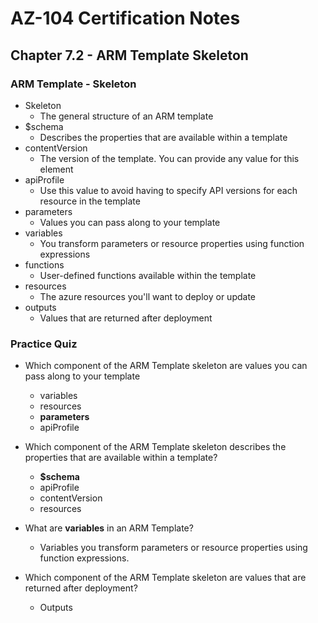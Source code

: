 # AZ-104 Certification Notes
## Chapter 7.2 - ARM Template Skeleton

### ARM Template - Skeleton
* Skeleton
	* The general structure of an ARM template
* $schema
	* Describes the properties that are available within a template
* contentVersion
	* The version of the template. You can provide any value for this element
* apiProfile
	* Use this value to avoid having to specify API versions for each resource in the template
* parameters
	* Values you can pass along to your template
* variables
	* You transform parameters or resource properties using function expressions
* functions
	* User-defined functions available within the template
* resources
	* The azure resources you'll want to deploy or update
* outputs
	* Values that are returned after deployment

### Practice Quiz
* Which component of the ARM Template skeleton are values you can pass along to your template
	* variables
	* resources
	* **parameters**
	* apiProfile
* Which component of the ARM Template skeleton describes the properties that are available within a template?
	* **$schema**
	* apiProfile
	* contentVersion
	* resources

* What are **variables** in an ARM Template?
	* Variables you transform parameters or resource properties using function expressions.
* Which component of the ARM Template skeleton are values that are returned after deployment?
	* Outputs